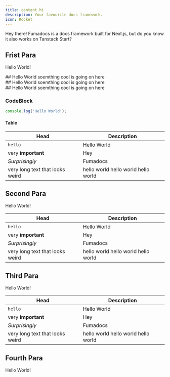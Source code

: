 ```yaml
---
title: content hi
description: Your favourite docs framework.
icon: Rocket
---
```


Hey there! Fumadocs is a docs framework built for Next.js, but do you know it also works on Tanstack Start?

## Frist Para

Hello World!

<Cards>
  <Card
    title="Learn more about Tanstack Start"
    href="https://tanstack.com/start"
  />
  <Card title="Learn more about Fumadocs" href="https://fumadocs.vercel.app" />
  <Card title="Learn more about potatos" href="https://fumadocs.vercel.app" />
  <Card title="Learn more about tomato" href="https://fumadocs.vercel.app" />
  <Card title="Learn more about onion" href="https://fumadocs.vercel.app" />
  <Card title="Learn more about garlic" href="https://fumadocs.vercel.app" />
</Cards>

<div className='fd-steps [&_h3]:fd-step'>
<div className="fd-step">
## Hello World
soemthing cool is going on here
</div>

<div className="fd-step">
## Hello World
soemthing cool is going on here
</div>

<div className="fd-step">
## Hello World
soemthing cool is going on here
</div>

</div>

### CodeBlock

```ts
console.log('Hello World');
```

#### Table

| Head                            | Description                         |
| ------------------------------- | ----------------------------------- |
| `hello`                         | Hello World                         |
| very **important**              | Hey                                 |
| _Surprisingly_                  | Fumadocs                            |
| very long text that looks weird | hello world hello world hello world |

## Second Para

Hello World!

| Head                            | Description                         |
| ------------------------------- | ----------------------------------- |
| `hello`                         | Hello World                         |
| very **important**              | Hey                                 |
| _Surprisingly_                  | Fumadocs                            |
| very long text that looks weird | hello world hello world hello world |


## Third Para

Hello World!

| Head                            | Description                         |
| ------------------------------- | ----------------------------------- |
| `hello`                         | Hello World                         |
| very **important**              | Hey                                 |
| _Surprisingly_                  | Fumadocs                            |
| very long text that looks weird | hello world hello world hello world |


## Fourth Para

Hello World!